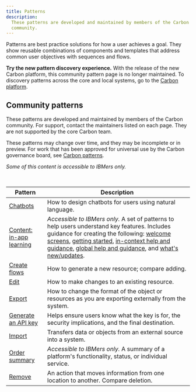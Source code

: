 ```yaml
---
title: Patterns
description:
  These patterns are developed and maintained by members of the Carbon
  community.
---
```


<PageDescription>

Patterns are best practice solutions for how a user achieves a goal. They show
reusable combinations of components and templates that address common user
objectives with sequences and flows.

</PageDescription>

<InlineNotification>

**Try the new pattern discovery experience.** With the release of the new Carbon
platform, this community pattern page is no longer maintained. To discovery
patterns across the core and local systems, go to the
[Carbon platform](https://next.carbondesignsystem.com/).

</InlineNotification>

## Community patterns

These patterns are developed and maintained by members of the Carbon community.
For support, contact the maintainers listed on each page. They are not supported
by the core Carbon team.

These patterns may change over time, and they may be incomplete or in preview.
For work that has been approved for universal use by the Carbon governance
board, see [Carbon patterns](/patterns/overview).

_Some of this content is accessible to IBMers only._

<br />

| Pattern                                                                                                                                | Description                                                                                                                                                                                                                                                                                                                                                                                                                                                                                                                                                                                                                                                                                 |
| -------------------------------------------------------------------------------------------------------------------------------------- | ------------------------------------------------------------------------------------------------------------------------------------------------------------------------------------------------------------------------------------------------------------------------------------------------------------------------------------------------------------------------------------------------------------------------------------------------------------------------------------------------------------------------------------------------------------------------------------------------------------------------------------------------------------------------------------------- |
| [Chatbots](/community/patterns/chatbot/overview)                                                                                       | How to design chatbots for users using natural language.                                                                                                                                                                                                                                                                                                                                                                                                                                                                                                                                                                                                                                    |
| [Content: in-app learning](https://pages.github.ibm.com/watson-health/docs/guidelines/content-design/using-the-adoption-patterns.html) | _Accessible to IBMers only._ A set of patterns to help users understand key features. Includes guidance for creating the following: [welcome screens](https://pages.github.ibm.com/Watson-Health/components/welcome-screen/overview.html), [getting started](https://pages.github.ibm.com/Watson-Health/components/getting-started/overview.html), [in-context help and guidance](https://pages.github.ibm.com/Watson-Health/components/in-context-help/overview.html), [global help and guidance](https://pages.github.ibm.com/Watson-Health/components/global-help/overview.html), and [what's new/updates](https://pages.github.ibm.com/Watson-Health/components/updates/overview.html). |
| [Create flows](/community/patterns/create-flows)                                                                                       | How to generate a new resource; compare adding.                                                                                                                                                                                                                                                                                                                                                                                                                                                                                                                                                                                                                                             |
| [Edit](/community/patterns/edit-pattern)                                                                                               | How to make changes to an existing resource.                                                                                                                                                                                                                                                                                                                                                                                                                                                                                                                                                                                                                                                |
| [Export](/community/patterns/export-pattern)                                                                                           | How to change the format of the object or resources as you are exporting externally from the system.                                                                                                                                                                                                                                                                                                                                                                                                                                                                                                                                                                                        |
| [Generate an API key](/community/patterns/generate-an-api-key)                                                                         | Helps ensure users know what the key is for, the security implications, and the final destination.                                                                                                                                                                                                                                                                                                                                                                                                                                                                                                                                                                                          |
| [Import](/community/patterns/import-pattern)                                                                                           | Transfers data or objects from an external source into a system.                                                                                                                                                                                                                                                                                                                                                                                                                                                                                                                                                                                                                            |
| [Order summary](https://pages.github.ibm.com/CDAI-design/CDAI-design-website/patterns/order-summary/usage)                             | _Accessible to IBMers only._ A summary of a platform's functionality, status, or individual service.                                                                                                                                                                                                                                                                                                                                                                                                                                                                                                                                                                                        |
| [Remove](/community/patterns/remove-pattern)                                                                                           | An action that moves information from one location to another. Compare deletion.                                                                                                                                                                                                                                                                                                                                                                                                                                                                                                                                                                                                            |
